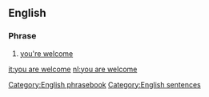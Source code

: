 ==English==

===Phrase===
{{infl|en|phrase|head=[[you]] [[are]] [[welcome]]}}

# {{formal}} [[you're welcome]]

[[Category:English phrasebook]]
[[Category:English sentences]]
[[it:you are welcome]]
[[nl:you are welcome]]